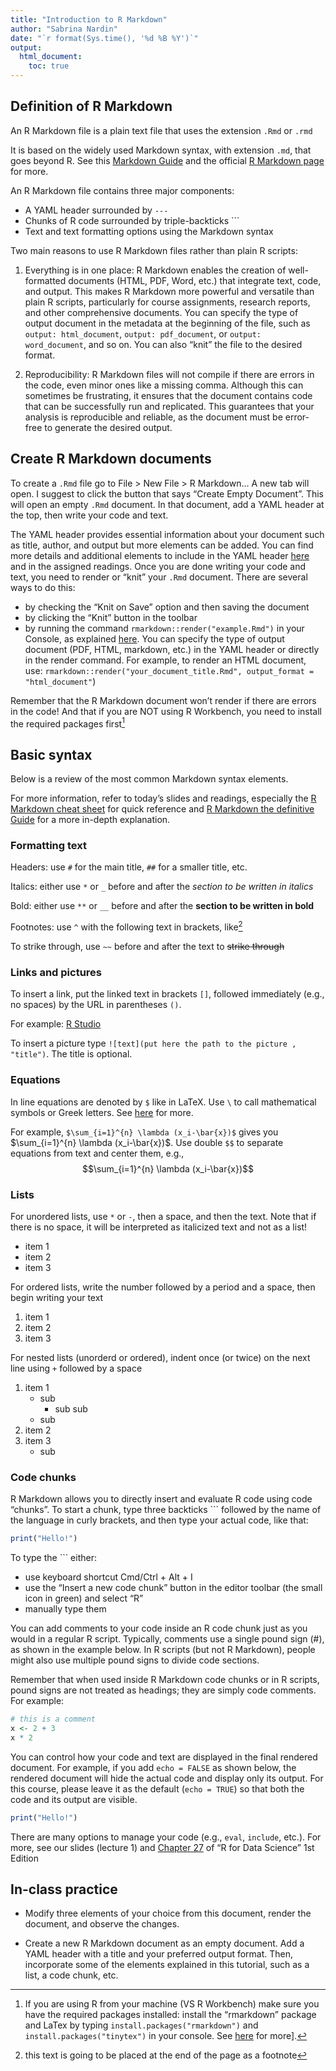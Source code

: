 ```yaml
---
title: "Introduction to R Markdown"
author: "Sabrina Nardin"
date: "`r format(Sys.time(), '%d %B %Y')`"
output:
  html_document:
    toc: true
---
```



## Definition of R Markdown

An R Markdown file is a plain text file that uses the extension `.Rmd` or `.rmd`

It is based on the widely used Markdown syntax, with extension `.md`, that goes beyond R. See this [Markdown Guide](https://www.markdownguide.org/getting-started/) and the official [R Markdown page](https://rmarkdown.rstudio.com/index.html) for more.

An R Markdown file contains three major components:

* A YAML header surrounded by `---` 
* Chunks of R code surrounded by triple-backticks ```
* Text and text formatting options using the Markdown syntax
  
Two main reasons to use R Markdown files rather than plain R scripts: 

1. Everything is in one place: R Markdown enables the creation of well-formatted documents (HTML, PDF, Word, etc.) that integrate text, code, and output. This makes R Markdown more powerful and versatile than plain R scripts, particularly for course assignments, research reports, and other comprehensive documents. You can specify the type of output document in the metadata at the beginning of the file, such as `output: html_document`, `output: pdf_document`, or `output: word_document`, and so on. You can also "knit" the file to the desired format. 

2. Reproducibility: R Markdown files will not compile if there are errors in the code, even minor ones like a missing comma. Although this can sometimes be frustrating, it ensures that the document contains code that can be successfully run and replicated. This guarantees that your analysis is reproducible and reliable, as the document must be error-free to generate the desired output.


## Create R Markdown documents

To create a `.Rmd` file go to File > New File > R Markdown... A new tab will open. I suggest to click the button that says "Create Empty Document". This will open an empty `.Rmd` document. In that document, add a YAML header at the top, then write your code and text. 

The YAML header provides essential information about your document such as title, author, and output but more elements can be added. You can find more details and additional elements to include in the YAML header [here](https://zsmith27.github.io/rmarkdown_crash-course/lesson-4-yaml-headers.html) and in the assigned readings. 
Once you are done writing your code and text, you need to render or "knit” your  `.Rmd` document. There are several ways to do this:

* by checking the "Knit on Save" option and then saving the document
* by clicking the “Knit” button in the toolbar
* by running the command `rmarkdown::render("example.Rmd")` in your Console, as explained [here](https://pkgs.rstudio.com/rmarkdown/reference/render.html). You can specify the type of output document (PDF, HTML, markdown, etc.) in the YAML header or directly in the render command. For example, to render an HTML document, use: `rmarkdown::render("your_document_title.Rmd", output_format = "html_document"`)

Remember that the R Markdown document won't render if there are errors in the code! And that if you are NOT using R Workbench, you need to install the required packages first[^install]


## Basic syntax

Below is a review of the most common Markdown syntax elements. 

For more information, refer to today's slides and readings, especially the [R Markdown cheat sheet](https://www.rstudio.com/wp-content/uploads/2015/02/rmarkdown-cheatsheet.pdf) for quick reference and [R Markdown the definitive Guide](https://bookdown.org/yihui/rmarkdown/) for a more in-depth explanation.


### Formatting text

Headers: use `#` for the main title, `##` for a smaller title, etc. 

Italics: either use `*` or `_` before and after the *section to be written in italics* 

Bold: either use `**` or `__` before and after the **section to be written in bold** 

Footnotes: use `^` with the following text in brackets, like^[this text is going to be placed at the end of the page as a footnote] 

To strike through, use `~~` before and after the text to ~~strike through~~ 


### Links and pictures

To insert a link, put the linked text in brackets `[]`, followed immediately (e.g., no spaces) by the URL in parentheses `()`. 

For example: [R Studio](https://www.rstudio.com/)

To insert a picture type `![text](put here the path to the picture , "title")`. The title is optional.


### Equations 

In line equations are denoted by `$` like in LaTeX. Use `\` to call mathematical symbols or Greek letters. See [here](https://rpruim.github.io/s341/S19/from-class/MathinRmd.html) for more. 

For example, `$\sum_{i=1}^{n} \lambda (x_i-\bar{x})$` gives you $\sum_{i=1}^{n} \lambda (x_i-\bar{x})$. Use double `$$` to separate equations from text and center them, e.g., $$\sum_{i=1}^{n} \lambda (x_i-\bar{x})$$ 


### Lists

For unordered lists, use `*` or `-`, then a space, and then the text. Note that if there is no space, it will be interpreted as italicized text and not as a list!

* item 1
* item 2
* item 3

For ordered lists, write the number followed by a period and a space, then begin writing your text

1. item 1
2. item 2
3. item 3

For nested lists (unorderd or ordered), indent once (or twice) on the next line using `+` followed by a space

1. item 1
    + sub
        + sub sub
    + sub
2. item 2
3. item 3
    + sub


### Code chunks

R Markdown allows you to directly insert and evaluate R code using code "chunks". To start a chunk, type three backticks ``` followed by the name of the language in curly brackets, and then type your actual code, like that:

```r
print("Hello!")
```

To type the ``` either:

* use keyboard shortcut Cmd/Ctrl + Alt + I
* use the “Insert a new code chunk” button in the editor toolbar (the small icon in green) and select "R"
* manually type them 

You can add comments to your code inside an R code chunk just as you would in a regular R script. Typically, comments use a single pound sign (#), as shown in the example below. In R scripts (but not R Markdown), people might also use multiple pound signs to divide code sections.

Remember that when used inside R Markdown code chunks or in R scripts, pound signs are not treated as headings; they are simply code comments. For example:

```r
# this is a comment
x <- 2 + 3
x * 2 
```

You can control how your code and text are displayed in the final rendered document. For example, if you add `echo = FALSE` as shown below, the rendered document will hide the actual code and display only its output. For this course, please leave it as the default (`echo = TRUE`) so that both the code and its output are visible.

```r
print("Hello!")
```

There are many options to manage your code (e.g., `eval`, `include`, etc.). For more, see our slides (lecture 1) and [Chapter 27](https://r4ds.had.co.nz/r-markdown.html#r-markdown) of "R for Data Science" 1st Edition


## In-class practice

* Modify three elements of your choice from this document, render the document, and observe the changes.

* Create a new R Markdown document as an empty document. Add a YAML header with a title and your preferred output format. Then, incorporate some of the elements explained in this tutorial, such as a list, a code chunk, etc. 

[^install]: If you are using R from your machine (VS R Workbench) make sure you have the required packages installed: install the "rmarkdown" package and LaTex by typing `install.packages("rmarkdown")` and `install.packages("tinytex")` in your console. See [here](https://bookdown.org/yihui/rmarkdown-cookbook/install-latex.html) for more].
